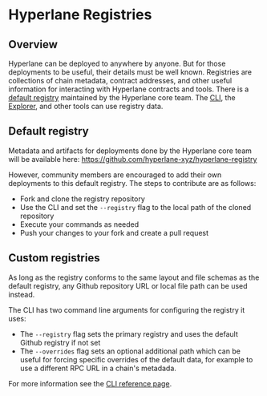 # Hyperlane Registries

## Overview

Hyperlane can be deployed to anywhere by anyone. But for those deployments to be useful, their details must be well known. Registries are collections of chain metadata, contract addresses, and other useful information for interacting with Hyperlane contracts and tools. There is a [default registry](https://github.com/hyperlane-xyz/hyperlane-registry) maintained by the Hyperlane core team. The [CLI](/docs/reference/cli.mdx), the [Explorer](https://explorer.hyperlane.xyz), and other tools can use registry data. 

## Default registry

Metadata and artifacts for deployments done by the Hyperlane core team will be available here:
https://github.com/hyperlane-xyz/hyperlane-registry

However, community members are encouraged to add their own deployments to this default registry. The steps to contribute are as follows:
- Fork and clone the registry repository
- Use the CLI and set the `--registry` flag to the local path of the cloned repository
- Execute your commands as needed
- Push your changes to your fork and create a pull request

## Custom registries

As long as the registry conforms to the same layout and file schemas as the default registry, any Github repository URL or local file path can be used instead.

The CLI has two command line arguments for configuring the registry it uses:
- The `--registry` flag sets the primary registry and uses the default Github registry if not set
- The `--overrides` flag sets an optional additional path which can be useful for forcing specific overrides of the default data, for example to use a different RPC URL in a chain's metadada.

For more information see the [CLI reference page](/docs/reference/cli.mdx).

